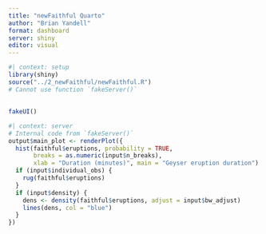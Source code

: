 ```yaml
---
title: "newFaithful Quarto"
author: "Brian Yandell"
format: dashboard
server: shiny
editor: visual
---
```


```r
#| context: setup
library(shiny)
source("../2_newFaithful/newFaithful.R")
# Cannot use function `fakeServer()`
```

## 

```r
fakeUI()
```

```r
#| context: server
# Internal code from `fakeServer()`
output$main_plot <- renderPlot({
  hist(faithful$eruptions, probability = TRUE,
       breaks = as.numeric(input$n_breaks),
       xlab = "Duration (minutes)", main = "Geyser eruption duration")
  if (input$individual_obs) {
    rug(faithful$eruptions)
  }
  if (input$density) {
    dens <- density(faithful$eruptions, adjust = input$bw_adjust)
    lines(dens, col = "blue")
  }
})
```
